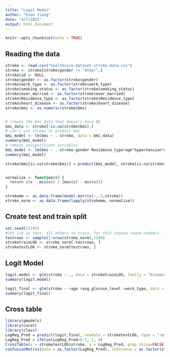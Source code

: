 ```yaml
---
title: "Logit Model"
author: "Evan Jiang"
date: "4/7/2021"
output: html_document
---
```


```r
knitr::opts_chunk$set(echo = TRUE)
```


## Reading the data
```r
stroke <- read.csv("healthcare-dataset-stroke-data.csv")
stroke <- stroke[stroke$gender != "Other",]
stroke$id <- NULL
stroke$gender <- as.factor(stroke$gender)
stroke$work_type <- as.factor(stroke$work_type)
stroke$smoking_status <- as.factor(stroke$smoking_status)
stroke$ever_married <- as.factor(stroke$ever_married)
stroke$Residence_type <- as.factor(stroke$Residence_type)
stroke$heart_disease <- as.factor(stroke$heart_disease)
stroke$bmi <- as.numeric(stroke$bmi)


# create the bmi data that doesn't have NA
bmi_data <- stroke[!is.na(stroke$bmi),]
# can't use stroke to predict bmi
bmi_model <- lm(bmi ~ .-stroke, data = bmi_data)
summary(bmi_model)
# remove insignificant variables
bmi_model <- lm(bmi ~ .-stroke-gender-Residence_type+age*hypertension*ever_married-heart_disease, data = bmi_data)
summary(bmi_model)

stroke$bmi[is.na(stroke$bmi)] = predict(bmi_model, stroke[is.na(stroke$bmi),])


normalize <- function(x) {
  return ((x - min(x)) / (max(x) - min(x)))
}

strokemm <- as.data.frame(model.matrix(~.-1,stroke))
stroke_norm <- as.data.frame(lapply(strokemm, normalize))
```
## Create test and train split
```r
set.seed(12345)
#25% ish in test, all others in train, for this choose round numbers - 1280 random in test, others in train
testrows <- sample(1:nrow(stroke_norm),1280)
stroketrainLOG <- stroke_norm[-testrows, ]
stroketestLOG <- stroke_norm[testrows, ]
```


## Logit Model 
```r
logit.model <- glm(stroke ~ ., data = stroketrainLOG, family = "binomial")
summary(logit.model)

logit_final <- glm(stroke ~ +age +avg_glucose_level +work_type, data = stroketrainLOG, family = "binomial")
summary(logit_final)
```


## Cross table
```r
library(gmodels)
library(caret)
library(class)
LogReg_Pred = predict(logit_final, newdata = stroketestLOG, type = "response")
LogReg_Pred = ifelse(LogReg_Pred>0.5, 1, 0)
CrossTable(x = stroketestLOG$stroke, y = LogReg_Pred, prop.chisq=FALSE)
confusionMatrix(data = as.factor(LogReg_Pred), reference = as.factor(stroketestLOG$stroke))
```


